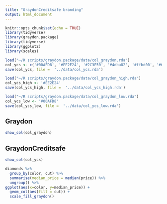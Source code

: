 ```yaml
---
title: "GraydonCreditsafe branding"
output: html_document
---
```


```r
knitr::opts_chunk$set(echo = TRUE)
library(tidyverse)
library(graydon.package)
library(tidyverse)
library(ggplot2)
library(scales)

load("~/R scripts/graydon.package/data/col_graydon.rda")
col_ycs <- c('#00AFD8', '#EE2E24', '#2C3E50', '#4dba82', '#ffbd00', '#666666', '#52d9cc', '#ff8736', '#87e387')
save(col_ycs, file =  '../data/col_ycs.rda')

load("~/R scripts/graydon.package/data/col_graydon_high.rda")
col_ycs_high <- '#EE2E24'
save(col_ycs_high, file =  '../data/col_ycs_high.rda')

load("~/R scripts/graydon.package/data/col_graydon_low.rda")
col_ycs_low <- '#00AFD8'
save(col_ycs_low, file =  '../data/col_ycs_low.rda')

```

## Graydon
```r
show_col(col_graydon)
```

## GraydonCreditsafe
```r
show_col(col_ycs)
```


```r
diamonds %>% 
  group_by(color, cut) %>% 
  summarise(median_price = median(price)) %>% 
  ungroup() %>% 
ggplot(aes(x=color, y=median_price)) + 
  geom_col(aes(fill = cut)) +
  scale_fill_graydon()
```
